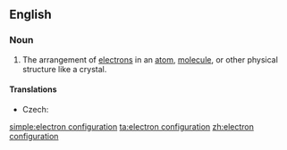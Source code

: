 ==English==
{{wikipedia}}

===Noun===
{{en-noun|sg=[[electron]] [[configuration]]}}

# {{context|physics|chemistry}} The arrangement of [[electron]]s in an [[atom]], [[molecule]], or other physical structure like a crystal.

====Translations====
{{trans-top|arrangement of electrons}}
* Czech: {{t-|cs|elektronová konfigurace|f}}
{{trans-mid}}
{{trans-bottom}}

[[simple:electron configuration]]
[[ta:electron configuration]]
[[zh:electron configuration]]
